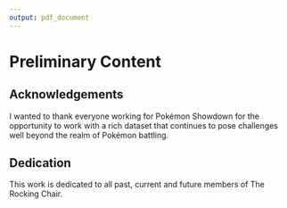 ```yaml
---
output: pdf_document
---
```

# Preliminary Content {-}

## Acknowledgements {-}

I wanted to thank everyone working for Pokémon Showdown for the opportunity to work with a rich dataset that continues to pose challenges well beyond the realm of Pokémon battling. 

<!-- ## Preface {-}

This study attempts to answer a simple question specific to Pokémon battling: is it effective to utilize entry hazards as a battling strategy? In the process of testing this hypothesis, a number of additional parameters such as Pokémon and Mega-Pokémon choices are added to test the robustness of results. Overall, there is evidence that some entry hazards positively impact the marginal probability of a player winning a game, and that entry hazards are able to enhanced by a moves that are considered complementary. However, the study fails to find generalizable evidence of these points beyond one move, Stealth Rock, and the interaction of Stealth Rock with Dragon Tail respectively. Furthermore, this study notes the limitations of the results being taken prescriptively to a player's choice of Pokémon and Mega-Pokémon. --> 

## Dedication {-}

This work is dedicated to all past, current and future members of The Rocking Chair.

<!--`r if(!knitr:::is_latex_output()) '## Abstract {-}'` --> 

